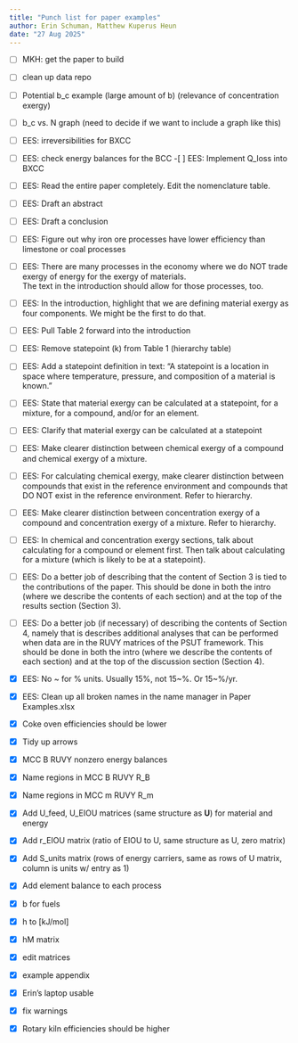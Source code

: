 ```yaml
---
title: "Punch list for paper examples"
author: Erin Schuman, Matthew Kuperus Heun
date: "27 Aug 2025"
---
```


- [ ] MKH: get the paper to build
- [ ] clean up data repo
- [ ] Potential b_c example (large amount of b)
      (relevance of concentration exergy)
- [ ] b_c vs. N graph (need to decide if we want to include a graph like this)
- [ ] EES: irreversibilities for BXCC
- [ ] EES: check energy balances for the BCC
 -[ ] EES: Implement Q_loss into BXCC
- [ ] EES: Read the entire paper completely. Edit the nomenclature table.
- [ ] EES: Draft an abstract
- [ ] EES: Draft a conclusion
- [ ] EES: Figure out why iron ore processes have lower efficiency than
           limestone or coal processes
- [ ] EES: There are many processes in the economy where we do NOT trade
           exergy of energy for the exergy of materials.  
           The text in the introduction should allow for those processes, too.
- [ ] EES: In the introduction, highlight that we are defining
           material exergy as four components.
           We might be the first to do that.
- [ ] EES: Pull Table 2 forward into the introduction
- [ ] EES: Remove statepoint (k) from Table 1 (hierarchy table)
- [ ] EES: Add a statepoint definition in text: "A statepoint is a location in space
           where temperature, pressure, and composition of a material is known."
- [ ] EES: State that material exergy can be calculated 
           at a statepoint, for a mixture, for a compound, and/or for an element.
- [ ] EES: Clarify that material exergy can be calculated at a statepoint
- [ ] EES: Make clearer distinction between chemical exergy of a compound 
           and chemical exergy of a mixture.
- [ ] EES: For calculating chemical exergy, 
           make clearer distinction between compounds that exist in the reference environment
           and compounds that DO NOT exist in the reference environment.
           Refer to hierarchy.
- [ ] EES: Make clearer distinction between concentration exergy of a compound
           and concentration exergy of a mixture.
           Refer to hierarchy.
- [ ] EES: In chemical and concentration exergy sections, 
           talk about calculating for a compound or element first.
           Then talk about calculating for a mixture 
           (which is likely to be at a statepoint).
- [ ] EES: Do a better job of describing that the content of Section 3 
           is tied to the contributions of the paper.
           This should be done in both the intro
           (where we describe the contents of each section)
           and at the top of the results section (Section 3).
- [ ] EES: Do a better job (if necessary) of describing the contents of Section 4,
           namely that is describes additional analyses that can be performed
           when data are in the RUVY matrices of the PSUT framework.
           This should be done in both the intro
           (where we describe the contents of each section)
           and at the top of the discussion section (Section 4).

- [X] EES: No ~ for % units. Usually 15%, not 15~%.  Or 15~%/yr.
- [X] EES: Clean up all broken names in the name manager in Paper Examples.xlsx
- [X] Coke oven efficiencies should be lower 
- [X] Tidy up arrows 
- [X] MCC B RUVY nonzero energy balances
- [X] Name regions in MCC B RUVY R_B
- [X] Name regions in MCC m RUVY R_m
- [X] Add U_feed, U_EIOU matrices (same structure as **U**) for material and energy
- [X] Add r_EIOU matrix (ratio of EIOU to U, same structure as U, zero matrix)
- [X] Add S_units matrix (rows of energy carriers, same as rows of U matrix, column is units w/ entry as 1)
- [X] Add element balance to each process
- [X] b for fuels
- [X] h to [kJ/mol]
- [X] hM matrix
- [X] edit matrices
- [X] example appendix
- [X] Erin's laptop usable
- [x] fix warnings
- [x] Rotary kiln efficiencies should be higher 
